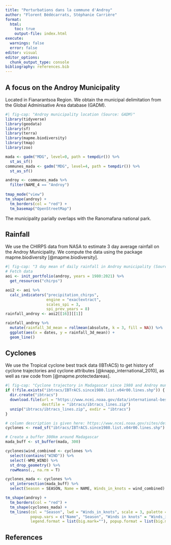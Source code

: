 ```yaml
---
title: "Perturbations dans la commune d'Androy"
author: "Florent Bédécarrats, Stéphanie Carrière"
format: 
  html: 
    toc: true
    output-file: index.html
execute:
  warnings: false
  error: false
editor: visual
editor_options: 
  chunk_output_type: console
bibliography: references.bib
---
```


## A focus on the Androy Municipality

Located in Fianarantsoa Region. We obtain the municipal delimitation from the Global Adminisative Area database (GADM).

```r
#| fig-cap: "Androy municipality location (Source: GADM)"
library(tidyverse)
library(geodata)
library(sf)
library(terra)
library(mapme.biodiversity)
library(tmap)
library(zoo)

mada <- gadm("MDG", level=0, path = tempdir()) %>%
  st_as_sf() 
communes_mada <- gadm("MDG", level=4, path = tempdir()) %>%
  st_as_sf() 

androy <- communes_mada %>%
  filter(NAME_4 == "Androy")
  
tmap_mode("view")
tm_shape(androy) +
  tm_borders(col = "red") + 
  tm_basemap("OpenStreetMap")
```

The municipality parially overlaps with the Ranomafana national park.

## Rainfall

We use the CHIRPS data from NASA to estimate 3 day average rainfall on the Androy Municipality. We compute the data using the package mapme.biodiversity [@mapme.biodiversity].

```r
#| fig-cap: "3 day mean of daily rainfall in Androy municipality (Source: CHIRPS)"
# Fetch data
aoi <- init_portfolio(androy, years = 1980:2021) %>%
  get_resources("chirps")

aoi2 <- aoi %>%
  calc_indicators("precipitation_chirps",
                  engine = "exactextract",
                  scales_spi = 3,
                  spi_prev_years = 8)
rainfall_androy <- aoi2[[16]][[1]]

rainfall_androy %>%
  mutate(rainfall_3d_mean = rollmean(absolute, k = 3, fill = NA)) %>%
  ggplot(aes(x = dates, y = rainfall_3d_mean)) +
  geom_line()
```

## Cyclones

We use the Tropical cyclone best track data (IBTrACS) to get history of cyclone trajectories and cyclone attributes [@knapp_international_2010], as well as raw code from [@mapme.protectedareas].

```r
#| fig-cap: "Cyclone trajectory in Madagascar since 1980 and Androy municipality location (Sources: IBTrACS and GADM)"
if (!file.exists("ibtracs/IBTrACS.since1980.list.v04r00.lines.shp")) {
  dir.create("ibtracs")
  download.file(url = "https://www.ncei.noaa.gov/data/international-best-track-archive-for-climate-stewardship-ibtracs/v04r00/access/shapefile/IBTrACS.since1980.list.v04r00.lines.zip", 
                destfile = "ibtracs/ibtracs_lines.zip")
  unzip("ibtracs/ibtracs_lines.zip", exdir = "ibtracs")
}

# column description is given here: https://www.ncei.noaa.gov/sites/default/files/2021-07/IBTrACS_v04_column_documentation.pdf
cyclones <- read_sf("ibtracs/IBTrACS.since1980.list.v04r00.lines.shp")

# Create a buffer 300km around Madagascar
mada_buff <- st_buffer(mada, 300)

cyclones$wind_combined <- cyclones %>%
  select(contains("WIND")) %>%
  select(-WMO_WIND) %>%
  st_drop_geometry() %>%
  rowMeans(., na.rm = T)

cyclones_mada <- cyclones %>%
  st_intersection(mada_buff) %>%
  select(Season = SEASON, Name = NAME, Winds_in_knots = wind_combined)

tm_shape(androy) + 
  tm_borders(col = "red") + 
  tm_shape(cyclones_mada) +
  tm_lines(col = "Season", lwd = "Winds_in_knots", scale = 3, palette = "Blues",
           popup.vars = c("Name", "Season", "Winds in knots" = "Winds_in_knots"),
           legend.format = list(big.mark=""), popup.format = list(big.mark=""))

```

## References
